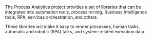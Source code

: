The Process Analytics project provides a set of libraries that can be integrated into automation tools, process mining, Business Intelligence tools, RPA, services orchestration, and others.

These libraries will make it easy to render processes, human tasks, automatic and robotic (RPA) talks, and system-related execution data.